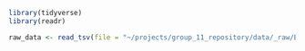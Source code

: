 ```r
library(tidyverse)
library(readr)
```

```r

raw_data <- read_tsv(file = "~/projects/group_11_repository/data/_raw/E-MTAB-5577-raw-counts.tsv",show_col_types = FALSE)
```
